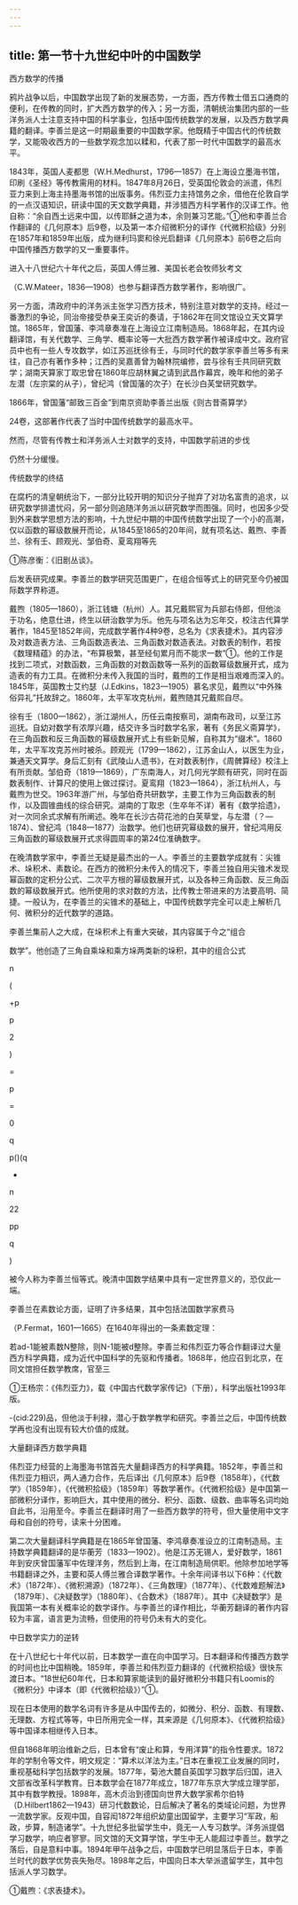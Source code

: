 ```yaml
---
---
---
```

title: 第一节十九世纪中叶的中国数学
---



西方数学的传播

鸦片战争以后，中国数学出现了新的发展态势，一方面，西方传教士借五口通商的便利，在传教的同时，扩大西方数学的传入；另一方面，清朝统治集团内部的一些洋务派人士注意支持中国的科学事业，包括中国传统数学的发展，以及西方数学典籍的翻译。李善兰是这一时期最重要的中国数学家。他既精于中国古代的传统数学，又能吸收西方的一些数学观念加以糅和，代表了那一时代中国数学的最高水平。

1843年，英国人麦都思（W.H.Medhurst，1796—1857）在上海设立墨海书馆，印刷《圣经》等传教需用的材料。1847年8月26日，受英国伦敦会的派遣，伟烈亚力来到上海主持墨海书馆的出版事务。伟烈亚力主持馆务之余，借他在伦敦自学的一点汉语知识，研读中国的天文数学典籍，并涉猎西方科学著作的汉译工作。他自称：“余自西土远来中国，以传耶稣之道为本，余则兼习艺能。”①他和李善兰合作翻译的《几何原本》后9卷，以及第一本介绍微积分的译作《代微积拾级》分别在1857年和1859年出版，成为继利玛窦和徐光启翻译《几何原本》前6卷之后向中国传播西方数学的又一重要事件。

进入十八世纪六十年代之后，英国人傅兰雅、美国长老会牧师狄考文

（C.W.Mateer，1836—1908）也参与翻译西方数学著作，影响很广。

另一方面，清政府中的洋务派主张学习西方技术，特别注意对数学的支持。经过一番激烈的争论，同治帝接受恭亲王奕䜣的奏请，于1862年在同文馆设立天文算学馆。1865年，曾国藩、李鸿章奏准在上海设立江南制造局。1868年起，在其内设翻译馆，有关代数学、三角学、概率论等一大批西方数学著作被译成中文。政府官员中也有一些人专攻数学，如江苏巡抚徐有壬，与同时代的数学家李善兰等多有来往，自己亦有著作多种；江西的吴嘉善曾为翰林院编修，尝与徐有壬共同研究数学；湖南天算家丁取忠曾在1860年应胡林翼之请到武昌作幕宾，晚年和他的弟子左潜（左宗棠的从子），曾纪鸿（曾国藩的次子）在长沙白芙堂研究数学。

1866年，曾国藩“邮致三百金”到南京资助李善兰出版《则古昔斋算学》

24卷，这部著作代表了当时中国传统数学的最高水平。

然而，尽管有传教士和洋务派人士对数学的支持，中国数学前进的步伐

仍然十分缓慢。

传统数学的终结

在腐朽的清皇朝统治下，一部分比较开明的知识分子抛弃了对功名富贵的追求，以研究数学排遣忧闷，另一部分则追随洋务派以研究数学而图强。同时，也因多少受到外来数学思想方法的影响，十九世纪中期的中国传统数学出现了一个小的高潮，仅以函数的幂级数展开而论，从1845至1865的20年间，就有项名达、戴煦、李善兰、徐有壬、顾观光、邹伯奇、夏鸾翔等先

①陈彦衡：《旧剧丛谈》。

后发表研究成果。李善兰的数学研究范围更广，在组合恒等式上的研究至今仍被国际数学界称道。

戴煦（1805—1860），浙江钱塘（杭州）人。其兄戴熙官为兵部右侍郎，但他淡于功名，绝意仕进，终生以研治数学为乐。他先与项名达为忘年交，校注古代算学著作，1845至1852年间，完成数学著作4种9卷，总名为《求表捷术》。其内容涉及对数造表方法、三角函数造表法、三角函数对数造表法。对数表的制作，若按《数理精蕴》的办法，“布算极繁，甚至经旬累月而不能求一数”①。他的工作是找到二项式，对数函数，三角函数的对数函数等一系列的函数幂级数展开式，成为造表的有力工具。在微积分未传入我国的当时，戴煦的工作是相当艰难而深入的。1845年，英国教士艾约瑟（J.Edkins，1823—1905）慕名求见，戴煦以“中外殊俗异礼”托故辞之。1860年，太平军攻克杭州，戴煦随其兄戴熙自尽。

徐有壬（1800—1862），浙江湖州人，历任云南按察司，湖南布政司，以至江苏巡抚。自幼对数学有浓厚兴趣，结交许多当时数学名家，著有《务民义斋算学》，在三角函数和反三角函数的幂级数展开式上有些新见解，自称其为“缀术”。1860年，太平军攻克苏州时被杀。顾观光（1799—1862），江苏金山人，以医生为业，兼通天文算学。身后汇刻有《武陵山人遗书》，在对数表制作，《周髀算经》校注上有所贡献。邹伯奇（1819—1869），广东南海人，对几何光学颇有研究，同时在函数表制作、计算尺的使用上做过探讨。夏鸾翔（1823—1864），浙江杭州人，与戴煦为世交。1963年游广州，与邹伯奇共研数学，主要工作为三角函数表的制作，以及圆锥曲线的综合研究。湖南的丁取忠（生卒年不详）著有《数学拾遗》，对一次同余式求解有所阐述。晚年在长沙古荷花池的白芙草堂，与左潜（？—1874）、曾纪鸿（1848—1877）治数学。他们也研究幂级数的展开，曾纪鸿用反三角函数的幂级数展开式求得圆周率的第24位准确数字。

在晚清数学家中，李善兰无疑是最杰出的一人。李善兰的主要数学成就有：尖锥术、垛积术、素数论。在西方的微积分未传入的情况下，李善兰独自用尖锥术发现幂函数的定积分公式、二次平方根的幂级数展开式，以及各种三角函数、反三角函数的幂级数展开式。他所使用的求对数的方法，比传教士带进来的方法要高明、简捷。一般认为，在李善兰的尖锥术的基础上，中国传统数学完全可以走上解析几何、微积分的近代数学的道路。

李善兰集前人之大成，在垛积术上有重大突破，其内容属于今之“组合

数学”。他创造了三角自乘垛和乘方垛两类新的垛积，其中的组合公式

n

(

+p

p

2

)

=

p

=

0

q

p()(q

+

n

22

pp

q

)

被今人称为李善兰恒等式。晚清中国数学结果中具有一定世界意义的，恐仅此一端。

李善兰在素数论方面，证明了许多结果，其中包括法国数学家费马

（P.Fermat，1601—1665）在1640年得出的一条素数定理：

若ad-1能被素数N整除，则N-1能被d整除。李善兰和伟烈亚力等合作翻译过大量西方科学典籍，成为近代中国科学的先驱和传播者。1868年，他应召到北京，在同文馆担任数学教席，官至三

①王杨宗：《伟烈亚力》，载《中国古代数学家传记》（下册），科学出版社1993年版。

-(cid:229)品，但他淡于利禄，潜心于数学教学和研究。李善兰之后，中国传统数学再也没有出现有较大价值的成就。

大量翻译西方数学典籍

伟烈亚力经营的上海墨海书馆首先大量翻译西方的科学典籍。1852年，李善兰和伟烈亚力相识，两人通力合作，先后译出《几何原本》后9卷（1858年），《代数学》（1859年），《代微积拾级》（1859年）等数学著作。《代微积拾级》是中国第一部微积分译作，影响巨大，其中使用的微分、积分、函数、级数、曲率等名词均始自此书，沿用至今。李善兰在翻译时用了一些西方数学的符号，但大量使用中文字母和自创的符号，读来十分困难。

第二次大量翻译科学典籍是在1865年曾国藩、李鸿章奏准设立的江南制造局。主持数学典籍翻译的是华蘅芳（1833—1902）。他是江苏无锡人，爱好数学，1861年到安庆曾国藩军中佐理洋务，然后到上海，在江南制造局供职。他除参加地学等书籍翻译之外，主要和英人傅兰雅合译数学著作。十余年间译书以下6种：《代数术》（1872年）、《微积溯源》（1872年）、《三角数理》（1877年）、《代数难题解法》（1879年）、《决疑数学》（1880年）、《合数术》（1887年）。其中《决疑数学》是我国第一本有关概率论的数学译作。与李善兰的译作相比，华蘅芳翻译的著作内容较为丰富，语言更为流畅，但使用的符号仍未有大的变化。

中日数学实力的逆转

在十八世纪七十年代以前，日本数学一直在向中国学习。日本翻译和传播西方数学的时间也比中国稍晚。1859年，李善兰和伟烈亚力翻译的《代微积拾级》很快东渡日本。“18世纪60年代，日本和算家能读到的最好微积分书籍只有Loomis的《微积分》中译本（即《代微积拾级》）”①。

现在日本使用的数学名词有许多是从中国传去的，如微分、积分、函数、有理数、无理数、方程式等等，中日所用完全一样，其来源是《几何原本》、《代微积拾级》等中国译本相继传入日本。

但自1868年明治维新之后，日本曾有“废止和算，专用洋算”的指令性要求。1872年的学制令等文件，明文规定：“算术以洋法为主。”日本在重视工业发展的同时，重视基础科学包括数学的发展。1877年，菊池大麓自英国学习数学后归国，进入文部省改革科学教育。日本数学会在1877年成立，1877年东京大学成立理学部，其中有数学教授。1898年，高木贞治到德国向世界大数学家希尔伯特（D.Hilbert1862—1943）研习代数数论，日后解决了著名的类域论问题，为世界一流数学家。反观中国，自容闳1872年组织幼童出国留学，主要学习“军政，船政，步算，制造诸学”。十九世纪多批留学生中，竟无一人专习数学。洋务派提倡学习数学，响应者寥寥。同文馆的天文算学馆，学生中无人能超过李善兰。数学之落后，自是意料中事。1894年甲午战争之后，中国数学已明显落后于日本，李善兰时代的数学优势丧失殆尽。1898年之后，中国向日本大举派遣留学生，其中包括派人学习数学。

①戴煦：《求表捷术》。